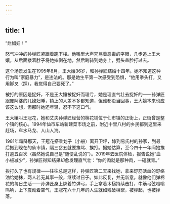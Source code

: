 ```yaml
---
---
---
```

title: 1
---





“烂娼妇！”

怒气冲冲的孙弹匠紧跟着跑下楼。他嘴里大声咒骂着恶毒的字眼，几步追上王大孃，从后面搂着脖子将她摔倒在地，然后跨骑到她身上，劈头盖脸打过去。

这个场景发生在1995年8月，王大孃36岁，和孙弹匠结婚十四年。她不知道这种行为叫“家庭暴力”，是违法的。那是她生平第一次感受到恐惧，“他用拳头打，又用脚叉（踩），我觉得自己要死了。”

被打的原因是捉奸，不是王大孃被捉奸而理亏，她是理直气壮去捉奸的——孙弹匠跟庞阿婆的儿媳妇睡，镇上的人差不多都知道，但谁都没当回事，王大孃本来也应该这么想，但那时她还年轻，忍不下这口气。

王大孃叫王冠花，她和丈夫孙弹匠经营的棉花铺位于仙市镇的正街上，正街曾是整个镇的核心。1994年仙市车站新建菜市场之前，附近十里八村的乡民都到这里来赶场，车水马龙、人山人海。

1981年霜降那天，王冠花搭乘划子（小船）离开卫坪，嫁到易氏村的孙家，到最后搬到现在的仙市镇，隔三岔五就要挨骂、挨打。据她估算，至今四十一年间她挨打逾五百次（虽然她说自己是“随便乱说的”）。2019年去医院体检，报告说她“血小板减少”，孙弹匠得知结果却愈发理直气壮：“你的肉就是那种肉，一碰就青。”

挨打久了也有规律——往往总是这样，孙弹匠第二天来找她，拿来舒筋活血的舒络油给她抹，两人若无其事一般，继续过日子。如此反复，并无新意。就像他们弹棉花的每日生活——孙弹匠身上绑着竹弹弓，手上拿着木槌持续击打，牛筋弓弦嗡嗡鸣响，上下震动着空气，王冠花六十几年的人生就如残破棉絮，被弹起，也被掸落。